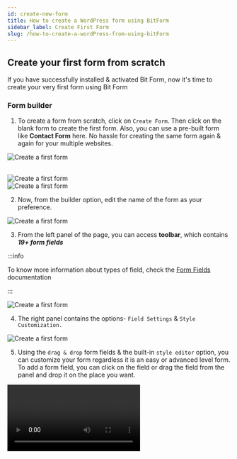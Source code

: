 ```yaml
---
id: create-new-form
title: How to create a WordPress form using BitForm
sidebar_label: Create First Form
slug: /how-to-create-a-wordPress-from-using-bitForm
---
```



## Create your first form from scratch

If you have successfully installed & activated Bit Form, now it's time to create your very first form using Bit Form

### **Form builder**

1. To create a form from scratch, click on `Create Form`. Then click on the blank form to create the first form. Also, you can use a pre-built form like **Contact Form** here. No hassle for creating the same form again & again for your multiple websites.

 <Image
  src="New form/Create-First-Form-Bit-Form"
  alt="Create a first form"
  w="1875"
  h="300"
/>

 <br />

  <Image src="New form/Blank-Form-Bit-Form" alt="Create a first form" w="1875" h="350" />

 <br />
 <Image src="New form/Contact-form-Bit-Form" alt="Create a first form" w="700" h="400" />

2. Now, from the builder option, edit the name of the form as your preference.

 <Image src="New form/Edit-form-name-Bit-Form" alt="Create a first form" w="1517" h="250" />

3. From the left panel of the page, you can access **toolbar**, which contains **_19+ form fields_**

 :::info

 To know more information about types of field, check the [Form Fields](https://docs.form.bitapps.pro/wpbitform-field-types) documentation

 :::

 <Image src="New form/Form-fields-Bit-Form" alt="Create a first form" w="700" h="700" />
 <br />

4. The right panel contains the options- `Field Settings` & `Style Customization.`

 <Image src="New form/Field-settings-Bit-Form" alt="Create a first form" w="1000" h="450" />

5. Using the `drag & drop` form fields & the built-in `style editor` option, you can customize your form regardless it is an easy or advanced level form. To add a form field, you can click on the field or drag the field from the panel and drop it on the place you want.

 <Video src="Drag-Drop" alt="Create a first form" w="800" h="400" />

6. To edit the fields you have to hover on the fields that you want to customize. You can also edit the field by clicking on the individual field setting option. In the same way, you can set the field settings, you can customize the field properties.
   
 :::info

 To know more information about field customization, check the  [Field customize](https://docs.form.bitapps.pro/wpbitform-field-customize) documentation

 :::

 <Image src="New form/Edit-Form-fields-Bit Form" alt="Create a first form" w="1904" h="200" />

7. If you want to delete any field, simply hover to the specific fields & press the
cross button here.

 <Image src="New form/Delete-Field-Bit-Form" alt="Create a first form" w="1530" h="220" />

8.  As we have said before, Bit Form is device-friendly; hence, you can see the live for preview of **_Tablet_**, **_Mobile_**, **_Desktop_** version clicking the marked option.

 <Image
  src="New form/Device-friendly-Bit-Form"
  alt="Create a first form"
  w="1325"
  h="220"
/>

9.  Once you are done with field settings, `save` the form.

 <Image src="New form/Save-form-Bit-Form" alt="Create a first form" w="1750" h="150" />

### ** How you can embed short code**

There are three ways you can display the form you have created with Bit Form on your desired page. The ways are described below-

**1. Add Bit Form using Short Code:**

After creating a form you can view that from the form list of Bit Form with the generated short code. You have to copy the short code & simply paste it on the page where you want to show the form to the user.

<Image
  src="New form/Add-Short-Code-Bit-Form."
  alt="Create a first form"
  w="1920"
  h="300"
/>

**2. Add Bit Form using Gutenberg Block:**

Navigate to the page where you want to show the form. Click on **_to choose a block_** & then on **_+(Add block)_** option. Now you can see the block called **_Bit Form_** & click on that block. After that you have to choose the form you created earlier from the block. So you are set to live on that page on your site.

<Image
  src="New form/Gutenberg-block-Bit-Form."
  alt="Create a first form"
  w="1920"
  h="300"
/>

**3. Add Bit Form using Elementor page:**

Click on the **_Edit with Elementor_** of the page where you want to display the form. Navigate to the **_Elements_**. Search for the widget **_Shortcode_**, drag & drop the widget on the page. Now copy the form shortcode from the form list of Bit Form & paste that on the input field called **_Enter your shortcode_**. You can see the preview of your form layout on the right middle side of the page. Update the page to view the page on your website.

<Image
  src="New form/Edit-With-Elementor-1-Bit-Form."
  alt="Create a first form"
  w="1920"
  h="300"
/>

<Image
  src="New form/Edit-With-Elementor-2-Bit-Form."
  alt="Create a first form"
  w="1920"
  h="300"
/>

<Image
  src="New form/Edit-With-Elementor-3-Bit-Form."
  alt="Create a first form"
  w="1920"
  h="300"
/>

### ** Responses**

- Once you are done with setting your form on the front end, you can see the submission on the Bit form- `Form Responses` page.

 <Image src="New form/Form-Responses-Bit-form" alt="Create a first form" w="1920" h="300" />

- You can `edit`, `duplicate` & `delete` the submissions from the responses page if you need to. You can simply run these actions by clicking the three dots attached at the right corner side of every single response. Also, if you click on entry responses, you can edit & delete the particular entry.

 <Image src="New form/Edit-responses-Bit-Form" alt="Create a first form" w="1000" h="200" />

- You can view related info of the submission from the `Response Details` option.

 <Image
  src="New form/Responses-details-Bit-Form"
  alt="Create a first form"
  w="1903"
  h="200"
/>
- `Related Info` contains two option - `Timeline` & `Note`. If you edit
any entry data, then the details of that specific edited entry will be listed on
the `Timeline` option. Also, you can save a `Note` if it is necessary for that submission.
<Image src="New form/Related-info-Bit-Form" alt="Create a first form" w="1093" h="250" />

### ** Settings**

**1. Form Settings:** To navigate to the form settings, click on the `Settings` option from the top of the form builder page. Settings option contains :

  - Allow single entry for each IP address.

  - Capture GCLID

  - Disable form after limited entry

  - Limit Form Submission period

  - Blocked IP list

  - Allowed IP

<Image src="New form/Form-Settings-Bit-Form" alt="Create a first form" w="1393" h="350" />

**2. Confirmation:** You can customize different kind of `success/error message`
that will be shown when user submit any form. Also can set `Redirect page` &
`Webhooks`.
 
 <Image src="New form/Confirmation-Bit-Form" alt="Create a first form" w="1542" h="300" />

**3.Conditional Logic:** In Bit Form, `conditional logic` are some set of actions
which are executed when certain specific condition will be triggered. When user submit
any form, the following workflow will be triggered & some actions will be held .

:::info

To know more information, check the  [Conditional Logic](https://docs.form.bitapps.pro/wpbitform-conditional-logic) documentation

:::

 <Image
  src="New form/Conditional-logic-Bit-Form"
  alt="Create a first form"
  w="1448"
  h="400"
/>

**4.Email Templates:** When user will submit any form if you want to notify via
email notification. then you can set customized email body from `Email Templates`.

<Image
  src="New form/Email-Templates- Bit-Form"
  alt="Create a first form"
  w="1585"
  h="250"
  />

**5.Integration:** You can integrate Bit Form with **30+ third party app** to collect
user information that can help you to track your lead.

<Image src="New form/Integration-Bit-Form" alt="Create a first form" w="1601" h="300" />

**_We hope this documentation will make it eaiser for you to create your first form_**
